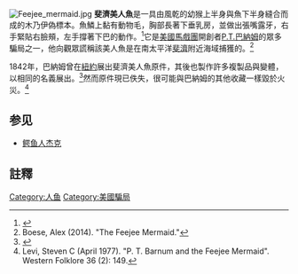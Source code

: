 [[File:Feejee_mermaid.jpg|thumb]]
'''斐濟美人魚'''是一具由風乾的幼猴上半身與魚下半身縫合而成的木乃伊偽標本。魚鱗上黏有動物毛，胸部長著下垂乳房，並做出張嘴露牙，右手緊貼右臉頰，左手撐著下巴的動作。<ref>{{Cite journal|title=P. T. Barnum and the Feejee Mermaid|url=https://www.jstor.org/stable/1498966?origin=crossref|last=Levi|first=Steven C.|date=1977-04|journal=Western Folklore|issue=2|doi=10.2307/1498966|volume=36|pages=149|access-date=2021-08-31|archive-date=2021-09-01|archive-url=https://web.archive.org/web/20210901021045/https://www.jstor.org/stable/1498966?origin=crossref|dead-url=no}}</ref>它是[[美國|美國]][[馬戲團|馬戲團]]開創者[[費尼爾司·泰勒·巴納姆|P.T.巴納姆]]的眾多騙局之一，他向觀眾謊稱該美人魚是在南太平洋[[斐濟|斐濟]]附近海域捕獲的。<ref name="Boese, Alex 2014">Boese, Alex (2014). "The Feejee Mermaid."</ref>

1842年，巴納姆曾在[[紐約|紐約]]{{tsl|en|Barnum's American Museum|巴納姆美國珍奇博館}}展出斐濟美人魚原件，其後也製作許多複製品與變體，以相同的名義展出。<ref>{{cite book|last=Nickell|first=Joe|title=Secrets of the Sideshows|url=https://archive.org/details/secretssideshows00nick|year=2005|publisher=University Press of Kentucky|location=Lexington|pages=[https://archive.org/details/secretssideshows00nick/page/n355 333]–335}}</ref>然而原件現已佚失，很可能與巴納姆的其他收藏一樣毀於火災。<ref name="Levi, Steven C 1977">Levi, Steven C (April 1977). "P. T. Barnum and the Feejee Mermaid". Western Folklore 36 (2): 149.</ref>

== 参见 ==

* [[鳄鱼人杰克|鳄鱼人杰克]]

==註釋==

[[Category:人鱼|Category:人鱼]]
[[Category:美國騙局|Category:美國騙局]]